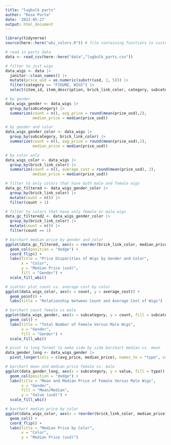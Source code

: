 ```yaml
---
title: "lugbulk parts"
author: "Rose Porta"
date: '2022-05-27'
output: html_document
---
```


```r
library(tidyverse)
source(here::here("wbi_colors.R")) # file containing functions to customize colors
```

```r
# read in parts data
data <- read_csv(here::here("data","lugbulk_parts.csv"))

# filter to just wigs
data_wigs <- data |> 
  janitor::clean_names() |> 
  mutate(price_usd = as.numeric(substr(usd, 2, 5))) |>
  filter(category == "FIGURE, WIGS") |> 
  select(item_id, item_description, brick_link_color, category, subcategory, price_usd, brick_set)

# by gender
data_wigs_gender <- data_wigs |> 
  group_by(subcategory) |> 
  summarize(count = n(), avg_price = round(mean(price_usd),2),
            median_price = median(price_usd))

# by gender and color
data_wigs_gender_color <- data_wigs |> 
  group_by(subcategory, brick_link_color) |> 
  summarize(count = n(), avg_price = round(mean(price_usd),2),
            median_price = median(price_usd))

# by color only
data_wigs_color <- data_wigs |>
  group_by(brick_link_color) |> 
  summarize(count = n(), average_cost = round(mean(price_usd), 2),
            median_price = median(price_usd))

# filter to only colors that have both male and female wigs
data_gc_filtered <- data_wigs_gender_color |> 
  group_by(brick_link_color) |> 
  mutate(count = n()) |> 
  filter(count > 1)

# filter to colors that have only female or male wigs
data_gc_filtered2 <- data_wigs_gender_color |> 
  group_by(brick_link_color) |> 
  mutate(count = n()) |> 
  filter(count == 1)

# barchart median price by gender and color
ggplot(data_gc_filtered, aes(x = reorder(brick_link_color, median_price), y = median_price, fill = subcategory)) +
  geom_col(position = "dodge") +
  coord_flip() +
  labs(title = "Price Disparities of Wigs by Gender and Color",
       x = "Color",
       y = "Median Price (usd)",
       fill = "Gender") +
  scale_fill_wbi()

# scatter plot count vs. average cost by color
ggplot(data_wigs_color, aes(x = count, y = average_cost)) +
  geom_point() +
  labs(title = "Relationship between Count and Average Cost of Wigs")

# barchart count female vs male
ggplot(data_wigs_gender, aes(x = subcategory, y = count, fill = subcategory)) +
  geom_col() +
  labs(title = "Total Number of Female Versus Male Wigs",
       x = "Gender", 
       fill = "Gender") +
  scale_fill_wbi()

# pivot to long format to make side by side barchart median vs. mean
data_gender_long <- data_wigs_gender |> 
  pivot_longer(cols = c(avg_price, median_price), names_to = "type", values_to = "value")

# barchart mean and median price female vs. male
ggplot(data_gender_long, aes(x = subcategory, y = value, fill = type)) +
  geom_col(position = "dodge") +
  labs(title = "Mean and Median Price of Female Versus Male Wigs",
       x = "Gender", 
       fill = "Mean/Median",
       y = "Value (usd)") +
  scale_fill_wbi()

# barchart median price by color
ggplot(data_wigs_color, aes(x = reorder(brick_link_color, median_price), y = median_price)) +
  geom_col() +
  coord_flip() +
  labs(title = "Median Price by Color",
       x = "Color",
       y = "Median Price (usd)")

```

